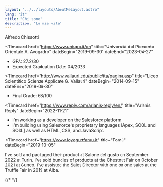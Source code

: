 ```yaml
---
layout: "../../layouts/AboutMeLayout.astro"
lang: "it"
title: "Chi sono"
description: "La mia vita"
---
```



<HackerText>Alfredo Chissotti</HackerText>
<Timeline>

<Timecard
  href="https://www.uniupo.it/en"
  title="Università del Piemonte Orientale A. Avogadro"
  dateBegin="2019-09-30"
  dateEnd="2023-04-27"
  >
- GPA: 27.2/30
- Expected Graduation Date: 04/2023
</Timecard>

<Timecard
  href="http://www.vallauri.edu/public/ita/pagina.asp"
  title="Liceo Scientifico Scienze Applicate G. Vallauri"
  dateBegin="2014-09-15"
  dateEnd="2019-06-30"
  >
- Final Grade: 68/100
</Timecard>

<Timecard
  href="https://www.reply.com/arlanis-reply/en/"
  title="Arlanis Reply"
  dateBegin="2022-11-21"
  >
- I'm working as a developer on the <Href href="https://www.salesforce.com/?ir=1">Salesforce</Href> platform.
- I'm building using <Href href="https://trailhead.salesforce.com/content/learn/modules/apex_database">Salesforce's proprietary languages</Href> [Apex, SOQL and SOSL] as well as HTML, CSS, and JavaScript.
</Timecard>

<Timecard
  href="https://www.loyogurtfamu.it"
  title="Fam&ugrave;"
  dateBegin="2019-10-05"
  >
  <Timecard
    href="https://www.loyogurtfamu.it"
    title="Loy Yogurt"
    dateBegin="2022-09-05"
    >
I've sold and packaged their product at <Href href="https://2022.terramadresalonedelgusto.com/en/">Salone del gusto</Href> on September 2022 at Turin.
  </Timecard>
  <Timecard
    href="https://www.loyogurtfamu.it"
    title="Loy Yogurt"
    dateBegin="2021-10-05"
    >
I've sold bundles of products at the <Href href="http://marrone.net/">Chestnut Fair</Href> on October 2021 at Cuneo.
  </Timecard>
  <Timecard
    href="https://www.loyogurtfamu.it"
    title="Loy Yogurt"
    dateBegin="2019-09-05"
    >
I've assisted the Sales Director with one on one sales at the <Href href="https://www.fieradeltartufo.org/">Truffle Fair</Href> in 2019 at Alba.
  </Timecard>
</Timecard>


{/*
*/}

</Timeline>

